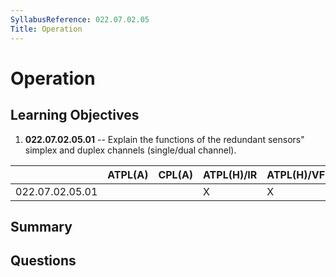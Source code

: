 ```yaml
---
SyllabusReference: 022.07.02.05
Title: Operation
---
```


# Operation

## Learning Objectives

1.  **022.07.02.05.01** -- Explain the functions of the redundant sensors"
    simplex and duplex channels (single/dual channel).

|                 | ATPL(A) | CPL(A) | ATPL(H)/IR | ATPL(H)/VFR | CPL(H) | IR | CBIR(A) |
| --------------- | ------- | ------ | ---------- | ----------- | ------ | -- | ------- |
| 022.07.02.05.01 |         |        | X          | X           | X      |    |         |

## Summary

## Questions
